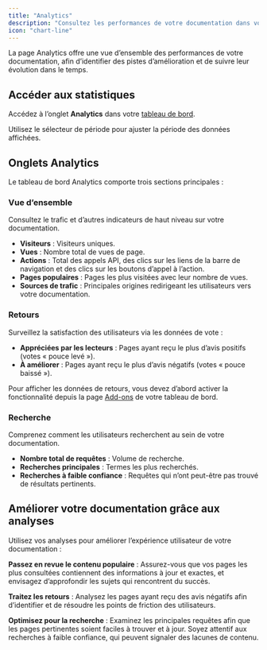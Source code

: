 ```yaml
---
title: "Analytics"
description: "Consultez les performances de votre documentation dans votre tableau de bord"
icon: "chart-line"
---
```


La page Analytics offre une vue d’ensemble des performances de votre documentation, afin d’identifier des pistes d’amélioration et de suivre leur évolution dans le temps.

## Accéder aux statistiques

Accédez à l’onglet **Analytics** dans votre [tableau de bord](https://dashboard.mintlify.com/products/analytics).

Utilisez le sélecteur de période pour ajuster la période des données affichées.

## Onglets Analytics

Le tableau de bord Analytics comporte trois sections principales :

### Vue d’ensemble
Consultez le trafic et d’autres indicateurs de haut niveau sur votre documentation.

- **Visiteurs** : Visiteurs uniques.
- **Vues** : Nombre total de vues de page.
- **Actions** : Total des appels API, des clics sur les liens de la barre de navigation et des clics sur les boutons d’appel à l’action.
- **Pages populaires** : Pages les plus visitées avec leur nombre de vues.
- **Sources de trafic** : Principales origines redirigeant les utilisateurs vers votre documentation.

### Retours
Surveillez la satisfaction des utilisateurs via les données de vote :

- **Appréciées par les lecteurs** : Pages ayant reçu le plus d’avis positifs (votes « pouce levé »).
- **À améliorer** : Pages ayant reçu le plus d’avis négatifs (votes « pouce baissé »).

Pour afficher les données de retours, vous devez d’abord activer la fonctionnalité depuis la page [Add-ons](https://dashboard.mintlify.com/products/addons) de votre tableau de bord.

### Recherche
Comprenez comment les utilisateurs recherchent au sein de votre documentation.

- **Nombre total de requêtes** : Volume de recherche.
- **Recherches principales** : Termes les plus recherchés.
- **Recherches à faible confiance** : Requêtes qui n’ont peut-être pas trouvé de résultats pertinents.

## Améliorer votre documentation grâce aux analyses

Utilisez vos analyses pour améliorer l’expérience utilisateur de votre documentation :

**Passez en revue le contenu populaire** : Assurez-vous que vos pages les plus consultées contiennent des informations à jour et exactes, et envisagez d’approfondir les sujets qui rencontrent du succès.

**Traitez les retours** : Analysez les pages ayant reçu des avis négatifs afin d’identifier et de résoudre les points de friction des utilisateurs.

**Optimisez pour la recherche** : Examinez les principales requêtes afin que les pages pertinentes soient faciles à trouver et à jour. Soyez attentif aux recherches à faible confiance, qui peuvent signaler des lacunes de contenu.
